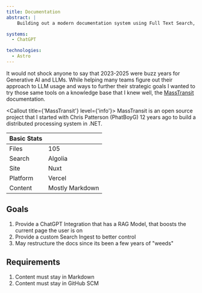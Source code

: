 ```yaml
---
title: Documentation
abstract: |
    Building out a modern documentation system using Full Text Search, and RAG

systems:
  - ChatGPT

technologies:
  - Astro
---
```



It would not shock anyone to say that 2023-2025 were buzz years for Generative AI and LLMs. While helping many teams figure out their approach to LLM usage and ways to further their strategic goals I wanted to try those same tools on a knowledge base that I knew well, the [MassTransit](https://masstransit.io/) documentation.

<Callout title={'MassTransit'} level={'info'}>
    MassTransit is an open source project that I started with
    Chris Patterson (PhatBoyG) 12 years ago to build a distributed
    processing system in .NET.
</Callout>

| Basic Stats |                 |
|-------------|-----------------|
| Files       | 105             |
| Search      | Algolia         |
| Site        | Nuxt            |
| Platform    | Vercel          |
| Content     | Mostly Markdown |

## Goals

1. Provide a ChatGPT Integration that has a RAG Model, that boosts the current page the user is on
1. Provide a custom Search Ingest to better control
2. May restructure the docs since its been a few years of "weeds"


## Requirements

1. Content must stay in Markdown
2. Content must stay in GitHub SCM